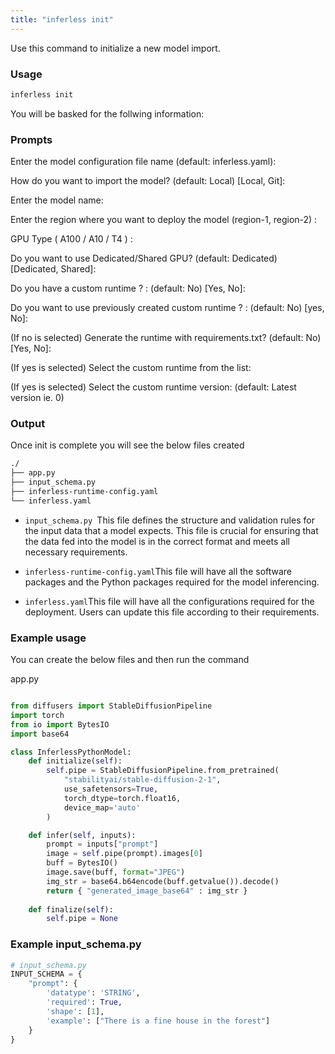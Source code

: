 ```yaml
---
title: "inferless init"
---
```


Use this command to initialize a new model import.

### Usage

```bash
inferless init
```

You will be basked for the follwing information:

### Prompts 

Enter the model configuration file name (default: inferless.yaml): 

How do you want to import the model? (default: Local) [Local, Git]:

Enter the model name:

Enter the region where you want to deploy the model (region-1, region-2) :

GPU Type ( A100 / A10 / T4 )  : 

Do you want to use Dedicated/Shared GPU? (default: Dedicated) [Dedicated, Shared]:

Do you have a custom runtime ? : (default: No) [Yes, No]:

Do you want to use previously created custom runtime ? : (default: No) [yes, No]:

(If no is selected) Generate the runtime with requirements.txt? (default: No) [Yes, No]:

(If yes is selected) Select the custom runtime from the list:

(If yes is selected) Select the custom runtime version: (default: Latest version ie. 0)


### Output


Once init is complete you will see the below files created


```bash
./
├── app.py
├── input_schema.py 
├── inferless-runtime-config.yaml
└── inferless.yaml


```

* `input_schema.py `This file defines the structure and validation rules for the input data that a model expects. This file is crucial for ensuring that the data fed into the model is in the correct format and meets all necessary requirements.

* `inferless-runtime-config.yaml`This file will have all the software packages and the Python packages required for the model inferencing.

* `inferless.yaml`This file will have all the configurations required for the deployment. Users can update this file according to their requirements.



### Example usage

You can create the below files and then run the command

app.py 

``` python

from diffusers import StableDiffusionPipeline
import torch
from io import BytesIO
import base64

class InferlessPythonModel:
    def initialize(self):
        self.pipe = StableDiffusionPipeline.from_pretrained(
            "stabilityai/stable-diffusion-2-1",
            use_safetensors=True,
            torch_dtype=torch.float16,
            device_map='auto'
        )

    def infer(self, inputs):
        prompt = inputs["prompt"]
        image = self.pipe(prompt).images[0]
        buff = BytesIO()
        image.save(buff, format="JPEG")
        img_str = base64.b64encode(buff.getvalue()).decode()
        return { "generated_image_base64" : img_str }
        
    def finalize(self):
        self.pipe = None
```




### Example input_schema.py

```python
# input_schema.py
INPUT_SCHEMA = {
    "prompt": {
        'datatype': 'STRING',
        'required': True,
        'shape': [1],
        'example': ["There is a fine house in the forest"]
    }
}
```
